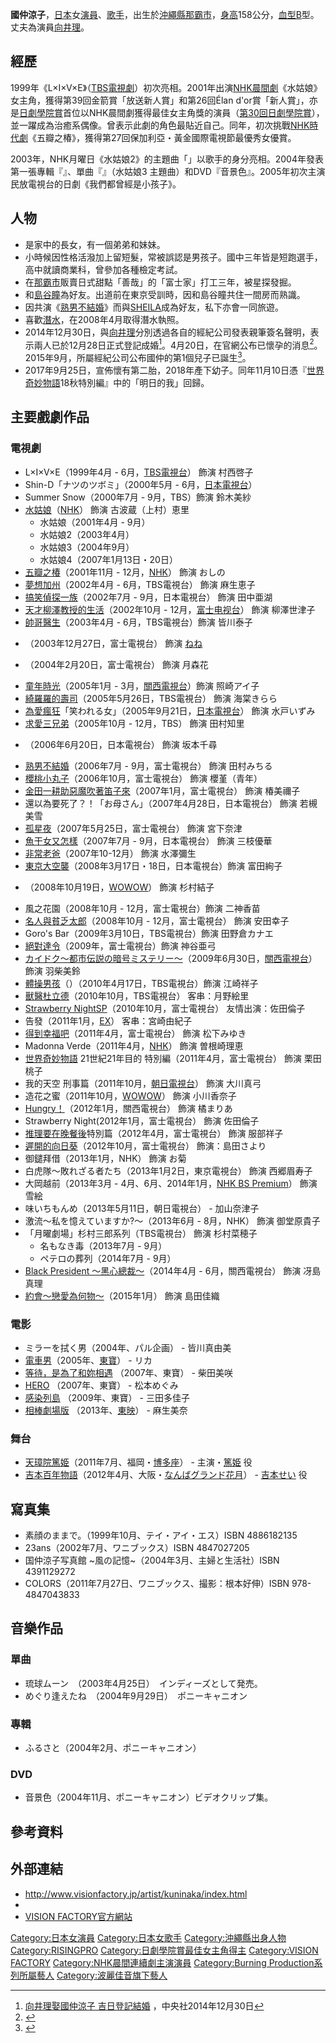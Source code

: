 {{noteTA
|G1=JP Show}}
{{藝人
| 類型 = 女演員
| 姓名 = 國仲涼子
| 原名 = 國仲涼子
| 外文名 = くになか りょうこ
| 外文 = 日文
| 羅馬拼音 = Kuninaka Ryoko
| 英文名 = 
| 國籍 = {{JPN}}
| 圖片 = 国仲涼子.jpg
| 圖片簡介 = 國仲涼子的手印
| 圖片尺寸 = 
| 出生日期 = {{Birth_date_and_age|1979|6|9}}
| 出生地點 = {{JPN}}[[沖繩縣|沖繩縣]][[那霸市|那霸市]]
| 母校 = {{link-ja|沖繩縣立那霸商業高等學校|沖縄県立那覇商業高等学校}}
| 語言 = [[日語|日語]]、[[琉球語|琉球語]]
| 配偶 = {{marriage|[[向井理|向井理]]|December 28, 2014}}
| 兒女 = 二子
| 出道日期 = 1999年
| 出身地 = {{JPN}}
| 出道作品 = L×I×V×E
| 活躍年代 = 1999年至今
| 代表作品 = 《水姑娘》<br>《電車男》
| 職業 = [[演員|演員]]、[[歌手|歌手]]
| 經紀公司 = [[VISION_FACTORY|VISION FACTORY]]
| 獎項 =第26回 Élan d'or賞新人賞（2002年）<br/>第39回金箭賞放送新人賞（2002年）<br/>第27回保加利亞黃金國際電視節最優秀女優賞（2002年）
| imdb = 1420771
}}
'''國仲涼子'''{{BD|1979年|6月9日}}，[[日本|日本]]女[[演員|演員]]、[[歌手|歌手]]，出生於[[沖繩縣|沖繩縣]][[那霸市|那霸市]]，[[身高|身高]]158公分，[[血型|血型]]B型。丈夫為演員[[向井理|向井理]]。

==經歷==
1999年《L×I×V×E》（[[TBS|TBS]][[電視劇|電視劇]]）初次亮相。2001年出演[[晨間小說連續劇|NHK晨間劇]]《水姑娘》女主角，獲得第39回金箭賞「放送新人賞」和第26回Élan d'or賞「新人賞」，亦是[[日劇學院賞|日劇學院賞]]首位以NHK晨間劇獲得最佳女主角獎的演員（[[第30回日劇學院賞|第30回日劇學院賞]]），並一躍成為治癒系偶像。曾表示此劇的角色最貼近自己。同年，初次挑戰[[NHK|NHK]][[時代劇|時代劇]]《五瓣之椿》，獲得第27回保加利亞・黃金國際電視節最優秀女優賞。

2003年，NHK月曜日《水姑娘2》的主題曲「{{lang-ja|琉球ムーン}}」以歌手的身分亮相。2004年發表第一張專輯『{{lang|ja|ふるさと}}』、單曲『{{lang|ja|めぐり逢えたね}}』（水姑娘3 主題曲）和DVD『音景色』。2005年初次主演民放電視台的日劇《我們都曾經是小孩子》。

== 人物 ==
*是家中的長女，有一個弟弟和妹妹。
*小時候因性格活潑加上留短髮，常被誤認是男孩子。國中三年皆是短跑選手，高中就讀商業科，曾參加各種檢定考試。
*在[[那霸市|那霸市]]販賣日式甜點「善哉」的「富士家」打工三年，被星探發掘。
*和[[島谷瞳|島谷瞳]]為好友。出道前在東京受訓時，因和島谷瞳共住一間房而熟識。
*因共演《[[熟男不結婚|熟男不結婚]]》而與[[SHEILA|SHEILA]]成為好友，私下亦會一同旅遊。
*喜歡[[水肺潛水|潛水]]，在2008年4月取得潛水執照。
*2014年12月30日，與[[向井理|向井理]]分別透過各自的經紀公司發表親筆簽名聲明，表示兩人已於12月28日正式登記成婚<ref>[http://www.cna.com.tw/news/firstnews/201412300197-1.aspx 向井理娶國仲涼子 吉日登記結婚] {{Wayback|url=http://www.cna.com.tw/news/firstnews/201412300197-1.aspx |date=20141231014658 }}，中央社2014年12月30日</ref>。4月20日，在官網公布已懷孕的消息<ref>{{Cite web |url=http://www.sponichi.co.jp/entertainment/news/2015/04/20/kiji/K20150420010205140.html |title=国仲涼子が妊娠発表「２人にとってのビッグニュース」秋ごろ出産予定 |accessdate=2015-04-20 |archive-date=2015-04-22 |archive-url=https://web.archive.org/web/20150422190705/http://www.sponichi.co.jp/entertainment/news/2015/04/20/kiji/K20150420010205140.html |dead-url=no }}</ref>。2015年9月，所屬經紀公司公布國仲的第1個兒子已誕生<ref>{{Cite web|url=http://www.oricon.co.jp/news/2060024/full/|title=国仲涼子が第1子男児出産|publisher=ORICON STYLE|date=2015-09-30|accessdate=2015-09-30|archive-date=2015-10-01|archive-url=https://web.archive.org/web/20151001063558/http://www.oricon.co.jp/news/2060024/full/|dead-url=no}}</ref>。
*2017年9月25日，宣佈懷有第二胎，2018年產下幼子。同年11月10日憑『[[世界奇妙物語|世界奇妙物語]]18秋特別編』中的「明日的我」回歸。

==主要戲劇作品==
===電視劇===
* L×I×V×E（1999年4月 - 6月，[[TBS電視台|TBS電視台]]） 飾演  村西啓子
* Shin-D「ナツのツボミ」（2000年5月 - 6月，[[日本電視台|日本電視台]]）
* Summer Snow（2000年7月 - 9月，TBS）飾演 鈴木美紗
* [[水姑娘|水姑娘]]（[[NHK|NHK]]） 飾演  古波蔵（上村）恵里
** 水姑娘（2001年4月 - 9月）
** 水姑娘2（2003年4月）
** 水姑娘3（2004年9月）
** 水姑娘4（2007年1月13日・20日）
* [[五瓣之椿|五瓣之椿]]（2001年11月 - 12月，[[NHK|NHK]]） 飾演 おしの
* [[夢想加州|夢想加州]]（2002年4月 - 6月，TBS電視台） 飾演 麻生恵子
* [[搞笑偵探一族|搞笑偵探一族]]（2002年7月 - 9月，日本電視台）  飾演 田中亜湖
* [[天才柳澤教授的生活|天才柳澤教授的生活]]（2002年10月 - 12月，[[富士电视台|富士电视台]]） 飾演  柳澤世津子
* [[帥哥醫生|帥哥醫生]]（2003年4月 - 6月，TBS電視台）飾演  皆川泰子
* {{lang|ja|太閤記 サルと呼ばれた男}}（2003年12月27日，富士電視台） 飾演  [[高台院|ねね]]
* {{lang|ja|滅びのモノクローム}}（2004年2月20日，富士電視台） 飾演 月森花
* [[童年時光|童年時光]]（2005年1月 - 3月，[[關西電視台|關西電視台]]）飾演  照崎アイ子
* [[綺羅羅的壽司|綺羅羅的壽司]]（2005年5月26日，TBS電視台） 飾演  海棠きらら
* [[為愛瘋狂|為愛瘋狂]]「笑われる女」（2005年9月21日，[[日本電視台|日本電視台]]） 飾演 水戸いずみ
* [[求愛三兄弟|求愛三兄弟]]（2005年10月 - 12月，TBS） 飾演  田村知里
* {{lang|ja|銭華〜銀座ホステス株バトル〜}}（2006年6月20日，日本電視台） 飾演 坂本千尋
* [[熟男不結婚|熟男不結婚]]（2006年7月 - 9月，富士電視台） 飾演 田村みちる
* [[櫻桃小丸子_(電視劇)|櫻桃小丸子]]（2006年10月，富士電視台） 飾演 櫻堇（青年）
* [[金田一耕助|金田一耕助]][[惡魔吹著笛子來|惡魔吹著笛子來]]（2007年1月，富士電視台） 飾演 椿美禰子
* 還以為要死了？！「お母さん」（2007年4月28日，日本電視台） 飾演 若槻美雪
* [[孤星夜|孤星夜]]（2007年5月25日，富士電視台） 飾演 宮下奈津
* [[魚干女又怎樣|魚干女又怎樣]]（2007年7月 - 9月，日本電視台） 飾演 三枝優華
* [[非常老爸|非常老爸]]（2007年10-12月） 飾演  水澤彌生
* [[東京大空襲_(電視劇)|東京大空襲]]（2008年3月17日・18日，日本電視台）飾演 富田絢子
* {{lang|ja|天国のスープ}}（2008年10月19日，[[WOWOW|WOWOW]]） 飾演 杉村結子
* 風之花園（2008年10月 - 12月，富士電視台）飾演  二神香苗
* [[名人與貧乏太郎|名人與貧乏太郎]]（2008年10月 - 12月，富士電視台） 飾演 安田幸子
* Goro's Bar（2009年3月10日，TBS電視台）飾演 田野倉カナエ
* [[絕對達令|絕對達令]]（2009年，富士電視台）飾演 神谷亜弓
* [[カイドク〜都市伝説の暗号ミステリー〜|カイドク〜都市伝説の暗号ミステリー〜]]（2009年6月30日，[[關西電視台|關西電視台]]）飾演 羽柴美鈴 
* [[體操男孩|體操男孩]]（{{lang|ja|タンブリング}}）（2010年4月17日，TBS電視台）飾演 江崎祥子 
* [[獸醫杜立德|獸醫杜立德]]（2010年10月，TBS電視台）  客串：月野絵里
* [[Strawberry_Night|Strawberry Night]]SP（2010年10月，富士電視台） 友情出演：佐田倫子
* 告發（2011年1月，[[朝日電視台|EX]]）  客串：宮崎由紀子
* [[得到幸福吧|得到幸福吧]]（2011年4月，富士電視台） 飾演  松下みゆき
* Madonna Verde（2011年4月，[[NHK|NHK]]）  飾演  曽根崎理恵
* [[世界奇妙物語|世界奇妙物語]] 21世紀21年目的  特別編（2011年4月，富士電視台） 飾演 栗田桃子
* 我的天空 刑事篇（2011年10月，[[朝日電視台|朝日電視台]]） 飾演 大川真弓
* 造花之蜜（2011年10月，[[WOWOW|WOWOW]]） 飾演  小川香奈子
* [[Hungry！|Hungry！]]（2012年1月，關西電視台） 飾演  橘まりあ
* Strawberry Night(2012年1月，富士電視台） 飾演  佐田倫子
* [[推理要在晚餐後|推理要在晚餐後]]特別篇（2012年4月，富士電視台） 飾演 服部祥子
* [[遲開的向日葵|遲開的向日葵]]（2012年10月，富士電視台） 飾演：島田さより
* 御鑓拜借（2013年1月，NHK） 飾演 お菊
* 白虎隊〜敗れざる者たち（2013年1月2日，東京電視台） 飾演 西郷眉寿子 
* 大岡越前（2013年3月 - 4月、6月、2014年1月，[[NHK_BS_Premium|NHK BS Premium]]） 飾演 雪絵
* 味いちもんめ（2013年5月11日，朝日電視台） - 加山奈津子 
* 激流〜私を憶えていますか?〜（2013年6月 - 8月，NHK） 飾演 御堂原貴子 
* 「月曜劇場」杉村三郎系列（TBS電視台） 飾演 杉村菜穂子 
** 名もなき毒（2013年7月 - 9月）
** ペテロの葬列（2014年7月 - 9月）
* [[社長不是人|Black President ～黑心總裁～]]（2014年4月 - 6月，關西電視台） 飾演 冴島真理 
* [[約會～戀愛為何物～|約會～戀愛為何物～]]（2015年1月） 飾演 島田佳織

===電影===
* ミラーを拭く男（2004年、パル企画） - 皆川真由美
* [[電車男|電車男]]（2005年、[[東寶映畫|東寶]]） - リカ
* [[等待，是為了和妳相遇|等待，是為了和妳相遇]] （2007年、東寶） - 柴田美咲
* [[HERO_(2007年電影)|HERO]] （2007年、東寶） - 松本めぐみ
* [[感染列島|感染列島]] （2009年、東寶） - 三田多佳子
* [[相棒#劇場版|相棒劇場版]] {{link-ja|X DAY|相棒シリーズ X DAY}}（2013年、[[東映|東映]]） - 麻生美奈

=== 舞台 ===
* [[天璋院篤姫_(小説)|天璋院篤姫]]（2011年7月、福岡・[[博多座|博多座]]） - 主演・[[天璋院|篤姫]] 役
* [[吉本百年物語|吉本百年物語]]（2012年4月、大阪・[[なんばグランド花月|なんばグランド花月]]） - [[吉本せい|吉本せい]] 役

==寫真集==
* 素顔のままで。（1999年10月、テイ・アイ・エス）ISBN 4886182135
* 23ans（2002年7月、ワニブックス）ISBN 4847027205
* 国仲涼子写真館 ~風の記憶~（2004年3月、主婦と生活社）ISBN 4391129272
* COLORS（2011年7月27日、ワニブックス、撮影：根本好伸）ISBN 978-4847043833

==音樂作品==
===單曲===
* 琉球ムーン　（2003年4月25日）　インディーズとして発売。
* めぐり逢えたね　（2004年9月29日）　ポニーキャニオン

===專輯===
* ふるさと（2004年2月、ポニーキャニオン）

===DVD===
* 音景色（2004年11月、ポニーキャニオン）ビデオクリップ集。

== 參考資料 ==
{{reflist}}

==外部連結==
*http://www.visionfactory.jp/artist/kuninaka/index.html{{Wayback|url=http://www.visionfactory.jp/artist/kuninaka/index.html |date=20070128133642 }}
*[https://web.archive.org/web/20090216152119/http://kuninaka.vision-blog.jp/ {{lang|ja|国仲涼子 動画通信}} ]
*[http://www.visionfactory.jp/ VISION FACTORY官方網站]{{Wayback|url=http://www.visionfactory.jp/ |date=20070217142531 }}

{{連續電視小說主演演員}}
{{日劇學院賞最佳女主角}}
{{TV LIFE年度日劇大賞新人獎}}
{{DEFAULTSORT:Kuninaka Ryouko}}
[[Category:日本女演員|Category:日本女演員]]
[[Category:日本女歌手|Category:日本女歌手]]
[[Category:沖繩縣出身人物|Category:沖繩縣出身人物]]
[[Category:RISINGPRO|Category:RISINGPRO]]
[[Category:日劇學院賞最佳女主角得主|Category:日劇學院賞最佳女主角得主]]
[[Category:VISION_FACTORY|Category:VISION FACTORY]]
[[Category:NHK晨間連續劇主演演員|Category:NHK晨間連續劇主演演員]]
[[Category:Burning_Production系列所屬藝人|Category:Burning Production系列所屬藝人]]
[[Category:波麗佳音旗下藝人|Category:波麗佳音旗下藝人]]
{{VISION FACTORY}}